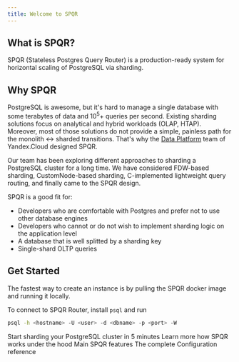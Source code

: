 ```yaml
---
title: Welcome to SPQR
---
```



## What is SPQR?

SPQR (Stateless Postgres Query Router) is a production-ready system for horizontal scaling of PostgreSQL via sharding.

## Why SPQR

PostgreSQL is awesome, but it's hard to manage a single database with some terabytes of data and 10<sup>5</sup>+ queries per second. Existing sharding solutions focus on analytical and hybrid workloads (OLAP, HTAP). Moreover, most of those solutions do not provide a simple, painless path for the monolith \<-\> sharded transitions. That's why the [Data Platform](https://cloud.yandex.com/en-ru/services#data-platform) team of Yandex.Cloud designed SPQR.

Our team has been exploring different approaches to sharding a PostgreSQL cluster for a long time.  We have considered FDW-based sharding, CustomNode-based sharding, C-implemented lightweight query routing, and finally came to the SPQR design.

SPQR is a good fit for:

- Developers who are comfortable with Postgres and prefer not to use other database engines
- Developers who cannot or do not wish to implement sharding logic on the application level
- A database that is well splitted by a sharding key
- Single-shard OLTP queries

## Get Started

The fastest way to create an instance is by pulling the SPQR docker image and running it locally.

<DockerImage />

To connect to SPQR Router, install `psql` and run

```bash
psql -h <hostname> -U <user> -d <dbname> -p <port> -W
```

<CardGroup cols={2}>
  <Card
    title="Get started"
    icon="rocket"
    href="/welcome/get_started"
  >
    Start sharding your PostgreSQL cluster in 5 minutes
  </Card>
  <Card
    title="Internals"
    icon="code"
    href="/internals/balancing"
  >
    Learn more how SPQR works under the hood
  </Card>
  <Card
    title="Features"
    icon="stars"
    href="/features/sharding"
  >
    Main SPQR features
  </Card>
  <Card
    title="Configuration"
    icon="screwdriver-wrench"
    href="/configuration/balancer"
  >
    The complete Configuration reference
  </Card>
</CardGroup>
